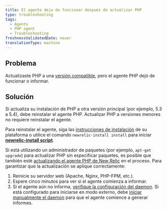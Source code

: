 ```yaml
---
title: El agente deja de funcionar después de actualizar PHP
type: troubleshooting
tags:
  - Agents
  - PHP agent
  - Troubleshooting
freshnessValidatedDate: never
translationType: machine
---
```


## Problema

Actualizaste PHP a una [versión compatible](/docs/agents/php-agent/getting-started/php-agent-compatibility-requirements#php-release), pero el agente PHP dejó de funcionar o informar.

## Solución

Si actualiza su instalación de PHP a otra versión principal (por ejemplo, 5.3 a 5.4), debe reinstalar el agente PHP. Actualizar PHP a versiones menores no requiere reinstalar el agente.

Para reinstalar el agente, siga las [instrucciones de instalación](/docs/agents/php-agent/installation/php-agent-installation-overview) de su plataforma o utilice el comando `newrelic-install install` para iniciar <DNT>**[newrelic-install script](/docs/agents/php-agent/advanced-installation/using-newrelic-install-script)**</DNT>.

Si está utilizando un administrador de paquetes (por ejemplo, `apt-get upgrade`) para actualizar PHP sin especificar paquetes, es posible que también esté [actualizando el agente PHP de New Relic](/docs/agents/php-agent/installation/upgrading-php-agent) en el proceso. Para garantizar que la actualización se aplique correctamente:

1. Reinicie su servidor web (Apache, Nginx, PHP-FPM, etc.).
2. Espere cinco minutos para ver si el agente comienza a informar.
3. Si el agente aún no informa, [verifique la configuración del daemon](/docs/agents/php-agent/troubleshooting/verifying-php-daemon). Si está configurado para iniciarse en modo externo, debe [iniciar manualmente el daemon](/docs/agents/php-agent/advanced-installation/starting-php-daemon-advanced#daemon-external) para que el agente comience a generar informes.